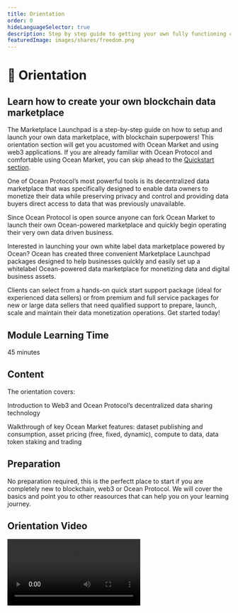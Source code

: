```yaml
---
title: Orientation
order: 0
hideLanguageSelector: true
description: Step by step guide to getting your own fully functioning customised fork of Ocean backend components deployed and working.
featuredImage: images/shares/freedom.png
---
```



#  🐋 Orientation

## Learn how to create your own blockchain data marketplace 

The Marketplace Launchpad is a step-by-step guide on how to setup and launch your own data marketplace, with blockchain superpowers! This orientation section will get you acustomed with Ocean Market and using web3 applications. If you are already familiar with Ocean Protocol and comfortable using Ocean Market, you can skip ahead to the [Quickstart section](/learn/level-2). 

One of Ocean Protocol’s most powerful tools is its decentralized data marketplace that was specifically designed to enable data owners to monetize their data while preserving privacy and control and providing data buyers direct access to data that was previously unavailable. 

Since Ocean Protocol is open source anyone can fork Ocean Market to launch their own Ocean-powered marketplace and quickly begin operating their very own data driven business.    

Interested in launching your own white label data marketplace powered by Ocean? 
Ocean has created three convenient Marketplace Launchpad packages designed to help businesses quickly and easily set up a whitelabel Ocean-powered data marketplace for monetizing data and digital business assets. 

Clients can select from a hands-on quick start support package (ideal for experienced data sellers) or from premium and full service packages for new or large data sellers that need qualified support to prepare, launch, scale and maintain their data monetization operations.
Get started today!

## Module Learning Time 

45 minutes

## Content

The orientation covers:

<Process>

Introduction to Web3 and Ocean Protocol’s decentralized data sharing technology

Walkthrough of key Ocean Market features: dataset publishing and consumption, asset pricing (free, fixed, dynamic), compute to data, data token staking and trading

</Process>

## Preparation

No preparation required, this is the perfectt place to start if you are completely new to blockchain, web3 or Ocean Protocol. We will cover the basics and point you to other reasources that can help you on your learning journey.

## Orientation Video

<Video src="https://www.youtube.com/embed/-smidDpSrOY" />








